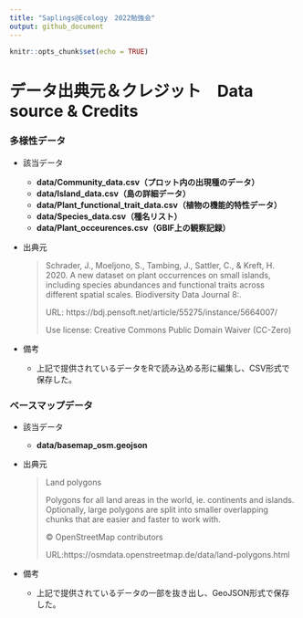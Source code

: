 ---
title: "Saplings@Ecology　2022勉強会"
output: github_document
---

```{r setup, include=FALSE}
knitr::opts_chunk$set(echo = TRUE)
```


# データ出典元＆クレジット　Data source & Credits

### 多様性データ

- 該当データ
  - **data/Community_data.csv（プロット内の出現種のデータ）**
  - **data/Island_data.csv（島の詳細データ）**
  - **data/Plant_functional_trait_data.csv（植物の機能的特性データ）**
  - **data/Species_data.csv（種名リスト）**
  - **data/Plant_occeurences.csv（GBIF上の観察記録）**

- 出典元

  > Schrader, J., Moeljono, S., Tambing, J., Sattler, C., & Kreft, H. 2020. A new dataset on plant occurrences on small islands, including species abundances and functional traits across different spatial scales. Biodiversity Data Journal 8:.
  > 
  > URL: https://bdj.pensoft.net/article/55275/instance/5664007/
  > 
  > Use license: Creative Commons Public Domain Waiver (CC-Zero)

- 備考
  - 上記で提供されているデータをRで読み込める形に編集し、CSV形式で保存した。


### ベースマップデータ

- 該当データ
  - **data/basemap_osm.geojson**

- 出典元

  > Land polygons
  > 
  > Polygons for all land areas in the world, ie. continents and islands. Optionally, large polygons are split into smaller overlapping chunks that are easier and faster to work with.
  > 
  > © OpenStreetMap contributors
  >
  > URL:https://osmdata.openstreetmap.de/data/land-polygons.html

- 備考
  - 上記で提供されているデータの一部を抜き出し、GeoJSON形式で保存した。

